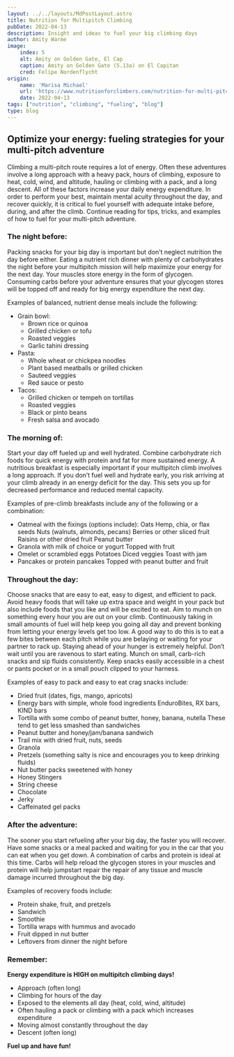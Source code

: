 ```yaml
---
layout: ../../layouts/MdPostLayout.astro
title: Nutrition for Multipitch Climbing
pubDate: 2022-04-13
description: Insight and ideas to fuel your big climbing days 
author: Amity Warme
image: 
    index: 5
    alt: Amity on Golden Gate, El Cap
    caption: Amity on Golden Gate (5.13a) on El Capitan
    cred: Felipe Nordenflycht
origin: 
    name: 'Marisa Michael'
    url: 'https://www.nutritionforclimbers.com/nutrition-for-multi-pitch-big-wall-climbing/'
    date: 2022-04-13
tags: ["nutrition", "climbing", "fueling", "blog"]
type: blog
---
```

## Optimize your energy: fueling strategies for your multi-pitch adventure

Climbing a multi-pitch route requires a lot of energy. Often these adventures involve a long approach with a heavy pack, hours of climbing, exposure to heat, cold, wind, and altitude, hauling or climbing with a pack, and a long descent. All of these factors increase your daily energy expenditure. In order to perform your best, maintain mental acuity throughout the day, and recover quickly, it is critical to fuel yourself with adequate intake before, during, and after the climb. Continue reading for tips, tricks, and examples of how to fuel for your multi-pitch adventure. 

### The night before:

Packing snacks for your big day is important but don’t neglect nutrition the day before either. Eating a nutrient rich dinner with plenty of carbohydrates the night before your multipitch mission will help maximize your energy for the next day. Your muscles store energy in the form of glycogen. Consuming carbs before your adventure ensures that your glycogen stores will be topped off and ready for big energy expenditure the next day. 

Examples of balanced, nutrient dense meals include the following: 
  * Grain bowl:
    - Brown rice or quinoa
    - Grilled chicken or tofu
    - Roasted veggies 
    - Garlic tahini dressing
  * Pasta:
    - Whole wheat or chickpea noodles
    - Plant based meatballs or grilled chicken
    - Sauteed veggies
    - Red sauce or pesto
  * Tacos:
    - Grilled chicken or tempeh on tortillas
    - Roasted veggies
    - Black or pinto beans
    - Fresh salsa and avocado

### The morning of:

Start your day off fueled up and well hydrated. Combine carbohydrate rich foods for quick energy with protein and fat for more sustained energy. A nutritious breakfast is especially important if your multipitch climb involves a long approach. If you don’t fuel well and hydrate early, you risk arriving at your climb already in an energy deficit for the day. This sets you up for decreased performance and reduced mental capacity.

Examples of pre-climb breakfasts include any of the following or a combination:
  * Oatmeal with the fixings (options include):
            Oats 
            Hemp, chia, or flax seeds
            Nuts (walnuts, almonds, pecans)
            Berries or other sliced fruit
            Raisins or other dried fruit
            Peanut butter
  * Granola with milk of choice or yogurt 
            Topped with fruit 
  * Omelet or scrambled eggs
            Potatoes 
            Diced veggies 
            Toast with jam
  * Pancakes or protein pancakes
            Topped with peanut butter and fruit

### Throughout the day:

Choose snacks that are easy to eat, easy to digest, and efficient to pack. Avoid heavy foods that will take up extra space and weight in your pack but also include foods that you like and will be excited to eat. Aim to munch on something every hour you are out on your climb. Continuously taking in small amounts of fuel will help keep you going all day and prevent bonking from letting your energy levels get too low. A good way to do this is to eat a few bites between each pitch while you are belaying or waiting for your partner to rack up. Staying ahead of your hunger is extremely helpful. Don’t wait until you are ravenous to start eating. Munch on small, carb-rich snacks and sip fluids consistently. Keep snacks easily accessible in a chest or pants pocket or in a small pouch clipped to your harness.

Examples of easy to pack and easy to eat crag snacks include:
  * Dried fruit (dates, figs, mango, apricots)
  * Energy bars with simple, whole food ingredients 
            EnduroBites, RX bars, KIND bars
  * Tortilla with some combo of peanut butter, honey, banana, nutella
            These tend to get less smashed than sandwiches
  * Peanut butter and honey/jam/banana sandwich
  * Trail mix with dried fruit, nuts, seeds
  * Granola
  * Pretzels (something salty is nice and encourages you to keep drinking fluids)
  * Nut butter packs sweetened with honey
  * Honey Stingers
  * String cheese
  * Chocolate 
  * Jerky
  * Caffeinated gel packs

### After the adventure:

The sooner you start refueling after your big day, the faster you will recover. Have some snacks or a meal packed and waiting for you in the car that you can eat when you get down. A combination of carbs and protein is ideal at this time. Carbs will help reload the glycogen stores in your muscles and protein will help jumpstart repair the repair of any tissue and muscle damage incurred throughout the big day.

Examples of recovery foods include:
  * Protein shake, fruit, and pretzels
  * Sandwich
  * Smoothie
  * Tortilla wraps with hummus and avocado
  * Fruit dipped in nut butter
  * Leftovers from dinner the night before

### Remember:
**Energy expenditure is HIGH on multipitch climbing days!** 
  * Approach (often long)
  * Climbing for hours of the day
  * Exposed to the elements all day (heat, cold, wind, altitude)
  * Often hauling a pack or climbing with a pack which increases expenditure
  * Moving almost constantly throughout the day
  * Descent (often long)  
  
**Fuel up and have fun!**